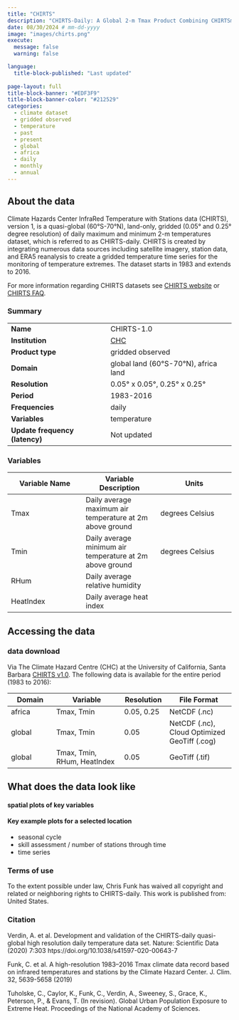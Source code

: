```yaml
---
title: "CHIRTS"
description: "CHIRTS-Daily: A Global 2-m Tmax Product Combining CHIRTSmax and ERA5 for Monitoring Temperature Extremes"
date: 08/30/2024 # mm-dd-yyyy
image: "images/chirts.png"
execute:
  message: false
  warning: false

language: 
  title-block-published: "Last updated"
  
page-layout: full
title-block-banner: "#EDF3F9"
title-block-banner-color: "#212529"
categories:
  - climate dataset
  - gridded observed
  - temperature
  - past
  - present
  - global
  - africa
  - daily
  - monthly
  - annual
---
```


## About the data

Climate Hazards Center InfraRed Temperature with Stations data (CHIRTS), version 1, is a quasi-global (60°S-70°N), land-only, gridded (0.05° and 0.25° degree resolution) of daily maximum and minimum 2-m temperatures dataset, which is referred to as CHIRTS-daily. CHIRTS is created by integrating numerous data sources including satellite imagery, station data, and ERA5 reanalysis to create a gridded temperature time series for the monitoring of temperature extremes. The dataset starts in 1983 and extends to 2016.

For more information regarding CHIRTS datasets see [CHIRTS website](https://www.chc.ucsb.edu/data/chirtsdaily) or [CHIRTS FAQ](https://wiki.chc.ucsb.edu/CHIRTS_FAQ).

### Summary


| | |
--- | --- |
| **Name** | CHIRTS-1.0 |
| **Institution** | [CHC](https://chc.ucsb.edu/) |
| **Product type** | gridded observed |
| **Domain** | global land (60°S-70°N), africa land |
| **Resolution** |   0.05° x 0.05°, 0.25° x 0.25° |
| **Period** | 1983-2016 |
| **Frequencies** | daily |
| **Variables** | temperature  |
| **Update frequency (latency)** | Not updated |


### Variables

| **Variable Name** | **Variable Description** | **Units** |
--- | --- | --- |
| Tmax | Daily average maximum air temperature at 2m above ground | degrees Celsius  |
| Tmin | Daily average minimum air temperature at 2m above ground | degrees Celsius  |
| RHum | Daily average relative humidity |   |
| HeatIndex | Daily average heat index |   |

## Accessing the data


### data download

Via The Climate Hazard Centre (CHC) at the University of California, Santa Barbara [CHIRTS v1.0](https://data.chc.ucsb.edu/products/CHIRTSdaily/v1.0/). The following data is available for the entire period (1983 to 2016):

|  **Domain**	| **Variable**      	| **Resolution** | **File Format**   	|
|----------------|------------------------|----------------|-----------------------|
| africa     	| Tmax, Tmin         	| 0.05, 0.25 	| NetCDF (.nc)      	|
| global     	| Tmax, Tmin         	| 0.05       	| NetCDF (.nc), Cloud Optimized GeoTiff (.cog)      	|
| global     	| Tmax, Tmin, RHum, HeatIndex | 0.05  	| GeoTiff (.tif)    	|

## What does the data look like


#### spatial plots of key variables



#### Key example plots for a selected location

- seasonal cycle
- skill assessment / number of stations through time
- time series

### Terms of use

To the extent possible under law, Chris Funk has waived all copyright and related or neighboring rights to CHIRTS-daily. This work is published from: United States.


### Citation

Verdin, A. et al. Development and validation of the CHIRTS-daily quasi-global high resolution daily temperature data set. Nature: Scientific Data (2020) 7:303 htps://doi.org/10.1038/s41597-020-00643-7

Funk, C. et al. A high-resolution 1983–2016 Tmax climate data record based on infrared temperatures and stations by the Climate Hazard Center. J. Clim. 32, 5639-5658 (2019)

Tuholske, C., Caylor, K., Funk, C., Verdin, A., Sweeney, S., Grace, K., Peterson, P., & Evans, T. (In revision). Global Urban Population Exposure to Extreme Heat. Proceedings of the National Academy of Sciences.

